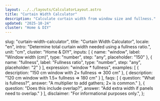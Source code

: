 ```yaml
---
layout: ../../layouts/CalculatorLayout.astro
title: "Curtain Width Calculator"
description: "Calculate curtain width from window size and fullness."
updated: "2025-10-24"
cluster: "Home & DIY"
---
```


  slug: "curtain-width-calculator",
  title: "Curtain Width Calculator",
  locale: "en",
  intro: "Determine total curtain width needed using a fullness ratio.",
  unit: "cm",
  cluster: "Home & DIY",
  inputs: [
    { name: "window", label: "Window width (cm)", type: "number", step: "any", placeholder: "150" },
    { name: "fullness", label: "Fullness ratio", type: "number", step: "any", placeholder: "2" }
  ],
  expression: "window * fullness",
  examples: [
    { description: "150 cm window with 2× fullness ⇒ 300 cm" },
    { description: "120 cm window with 1.5× fullness ⇒ 180 cm" }
  ],
  faqs: [
    { question: "What is fullness?", answer: "A multiplier to add gathers; 2× is common." },
    { question: "Does this include overlap?", answer: "Add extra width if panels need to overlap." }
  ],
  disclaimer: "For informational purposes only.",
};

<Calculator schema={schema} />

